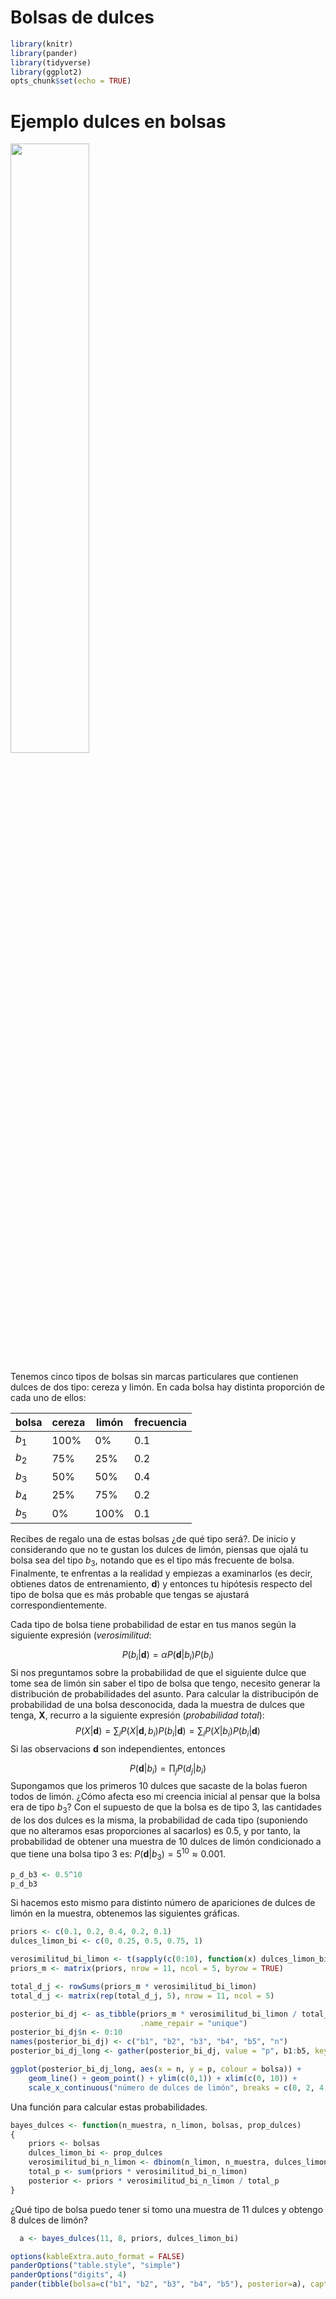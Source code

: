 # Bolsas de dulces

```r
library(knitr)
library(pander)
library(tidyverse)
library(ggplot2)
opts_chunk$set(echo = TRUE)

```

# Ejemplo dulces en bolsas

![](./imagenes/bolsas.png){width=50%}

Tenemos cinco tipos de bolsas sin marcas particulares que contienen dulces de dos tipo: cereza y limón. En cada bolsa hay distinta proporción de cada uno de ellos:

|bolsa     | cereza |  limón |frecuencia |
|----------|--------|--------|-----------|
|$b_1$     |  100%  |   0%   |    0.1    |
|$b_2$     |   75%  |  25%   |    0.2    |
|$b_3$     |   50%  |  50%   |    0.4    |
|$b_4$     |   25%  |  75%   |    0.2    |
|$b_5$     |    0%  | 100%   |    0.1    |

Recibes de regalo una de estas bolsas ¿de qué tipo será?. De inicio y considerando que no te gustan los dulces de limón, piensas que ojalá tu bolsa sea del tipo $b_3$, notando que es el tipo más frecuente de bolsa. Finalmente, te enfrentas a la realidad y empiezas a examinarlos (es decir, obtienes datos de entrenamiento, $\textbf{d}$) y entonces tu hipótesis respecto del tipo de bolsa que es más probable que tengas se ajustará correspondientemente.

Cada tipo de bolsa tiene probabilidad de estar en tus manos según la siguiente expresión (_verosimilitud_:

$$
P(b_i|\textbf{d}) = \alpha P(\textbf{d}|b_i) P(b_i)
$$
Si nos preguntamos sobre la probabilidad de que el siguiente dulce que tome sea de limón sin saber el tipo de bolsa que tengo, necesito generar la distribución de probabilidades del asunto. Para calcular la distribucipón de probabilidad de una bolsa desconocida, dada la muestra de dulces que tenga, $\textbf{X}$, recurro a la siguiente expresión (_probabilidad total_):
$$
P(X|\textbf{d}) = \sum_{i} P(X|\textbf{d}, b_i) P(b_i|\textbf{d}) = \sum_{i} P(X|b_i)P(b_i|\textbf{d})
$$
Si las observacions $\textbf{d}$ son independientes, entonces

$$
P(\textbf{d}|b_i) = \prod_j P(d_j|b_i)
$$
Supongamos que los primeros 10 dulces que sacaste de la bolas fueron todos de limón. ¿Cómo afecta eso mi creencia inicial al pensar que la bolsa era de tipo $b_3$? Con el supuesto de que la bolsa es de tipo 3, las cantidades de los dos dulces es la misma, la probabilidad de cada tipo (suponiendo que no alteramos esas proporciones al sacarlos) es 0.5, y por tanto, la probabilidad de obtener una muestra de 10 dulces de limón condicionado a que tiene una bolsa tipo 3 es: $P(\textbf{d}|b_3) = 5^{10} \approx 0.001$.


```r
p_d_b3 <- 0.5^10
p_d_b3

```

Si hacemos esto mismo para distinto número de apariciones de dulces de limón en la muestra, obtenemos las siguientes gráficas.

```r
priors <- c(0.1, 0.2, 0.4, 0.2, 0.1)
dulces_limon_bi <- c(0, 0.25, 0.5, 0.75, 1)

verosimilitud_bi_limon <- t(sapply(c(0:10), function(x) dulces_limon_bi^x))
priors_m <- matrix(priors, nrow = 11, ncol = 5, byrow = TRUE)

total_d_j <- rowSums(priors_m * verosimilitud_bi_limon)
total_d_j <- matrix(rep(total_d_j, 5), nrow = 11, ncol = 5)

posterior_bi_dj <- as_tibble(priors_m * verosimilitud_bi_limon / total_d_j, 
                             .name_repair = "unique")
posterior_bi_dj$n <- 0:10 
names(posterior_bi_dj) <- c("b1", "b2", "b3", "b4", "b5", "n") 
posterior_bi_dj_long <- gather(posterior_bi_dj, value = "p", b1:b5, key= "bolsa")

ggplot(posterior_bi_dj_long, aes(x = n, y = p, colour = bolsa)) + 
    geom_line() + geom_point() + ylim(c(0,1)) + xlim(c(0, 10)) +
    scale_x_continuous("número de dulces de limón", breaks = c(0, 2, 4, 6, 8, 10))

```

Una función para calcular estas probabilidades.

```r
bayes_dulces <- function(n_muestra, n_limon, bolsas, prop_dulces)
{
    priors <- bolsas
    dulces_limon_bi <- prop_dulces
    verosimilitud_bi_n_limon <- dbinom(n_limon, n_muestra, dulces_limon_bi)
    total_p <- sum(priors * verosimilitud_bi_n_limon)
    posterior <- priors * verosimilitud_bi_n_limon / total_p
}

```

¿Qué tipo de bolsa puedo tener si tomo una muestra de 11 dulces y obtengo 8 dulces de limón?
 
```r
  a <- bayes_dulces(11, 8, priors, dulces_limon_bi)

options(kableExtra.auto_format = FALSE)
panderOptions("table.style", "simple")
panderOptions("digits", 4)
pander(tibble(bolsa=c("b1", "b2", "b3", "b4", "b5"), posterior=a), caption = "Probabilidades a posteriori para cada tipo de bolsa", justify = "center")
```

